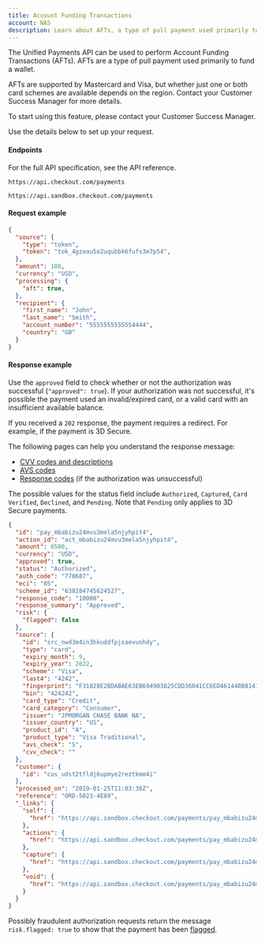 ```yaml
---
title: Account Funding Transactions
account: NAS
description: Learn about AFTs, a type of pull payment used primarily to fund a wallet.
---
```


The Unified Payments API can be used to perform Account Funding Transactions (AFTs). AFTs are a type of pull payment used primarily to fund a wallet.

<TipBox variant="info">

AFTs are supported by Mastercard and Visa, but whether just one or both card schemes are available depends on the region. Contact your Customer Success Manager for more details.

</TipBox>
<TipBox variant="tip">

To start using this feature, please contact your Customer Success Manager.

</TipBox>

Use the details below to set up your request.

#### Endpoints

For the full API specification, see the <ExternalLink href="https://api-reference.checkout.com/preview/crusoe/" target="_blank">API reference</ExternalLink>.

<tabs>
<tab title="Live">
<LineCodeWrapper type="post">

`https://api.checkout.com/payments`

</LineCodeWrapper>
</tab>
<tab title="Sandbox">
<LineCodeWrapper type="post">

`https://api.sandbox.checkout.com/payments`

</LineCodeWrapper>
</tab>
</tabs>

#### Request example

```json
{
  "source": {
    "type": "token",
    "token": "tok_4gzeau5o2uqubbk6fufs3m7p54",
  },
  "amount": 100,
  "currency": "USD",
  "processing": {
    "aft": true,
  },
  "recipient": {
    "first_name": "John",
    "last_name": "Smith",
    "account_number": "5555555555554444",
    "country": "GB"
  }
}
```

#### Response example

Use the `approved` field to check whether or not the authorization was successful (`"approved": true`). If your authorization was not successful, it's possible the payment used an invalid/expired card, or a valid card with an insufficient available balance.

If you received a `202` response, the payment requires a redirect. For example, if the payment is 3D Secure.

<TipBox variant="tip">

The following pages can help you understand the response message:

- [CVV codes and descriptions](/resources/codes/cvv-response-codes)
- [AVS codes](/resources/codes/avs-codes)
- [Response codes](/resources/codes/response-codes) (if the authorization was unsuccessful)

</TipBox>

The possible values for the status field include `Authorized`, `Captured`, `Card Verified`, `Declined`, and `Pending`. Note that `Pending` only applies to 3D Secure payments.

```json
{
  "id": "pay_mbabizu24mvu3mela5njyhpit4",
  "action_id": "act_mbabizu24mvu3mela5njyhpit4",
  "amount": 6500,
  "currency": "USD",
  "approved": true,
  "status": "Authorized",
  "auth_code": "770687",
  "eci": "05",
  "scheme_id": "638284745624527",
  "response_code": "10000",
  "response_summary": "Approved",
  "risk": {
    "flagged": false
  },
  "source": {
    "id": "src_nwd3m4in3hkuddfpjsaevunhdy",
    "type": "card",
    "expiry_month": 9,
    "expiry_year": 2022,
    "scheme": "Visa",
    "last4": "4242",
    "fingerprint": "F31828E2BDABAE63EB694903825CDD36041CC6ED461440B81415895855502832",
    "bin": "424242",
    "card_type": "Credit",
    "card_category": "Consumer",
    "issuer": "JPMORGAN CHASE BANK NA",
    "issuer_country": "US",
    "product_id": "A",
    "product_type": "Visa Traditional",
    "avs_check": "S",
    "cvv_check": ""
  },
  "customer": {
    "id": "cus_udst2tfldj6upmye2reztkmm4i"
  },
  "processed_on": "2019-01-25T11:03:36Z",
  "reference": "ORD-5023-4E89",
  "_links": {
    "self": {
      "href": "https://api.sandbox.checkout.com/payments/pay_mbabizu24mvu3mela5njyhpit4"
    },
    "actions": {
      "href": "https://api.sandbox.checkout.com/payments/pay_mbabizu24mvu3mela5njyhpit4/actions"
    },
    "capture": {
      "href": "https://api.sandbox.checkout.com/payments/pay_mbabizu24mvu3mela5njyhpit4/captures"
    },
    "void": {
      "href": "https://api.sandbox.checkout.com/payments/pay_mbabizu24mvu3mela5njyhpit4/voids"
    }
  }
}
```

<TipBox variant="info">

Possibly fraudulent authorization requests return the message `risk.flagged: true` to show that the payment has been [<u>flagged</u>](/payments/manage-payments/account-funding-transactions#).

</TipBox>
